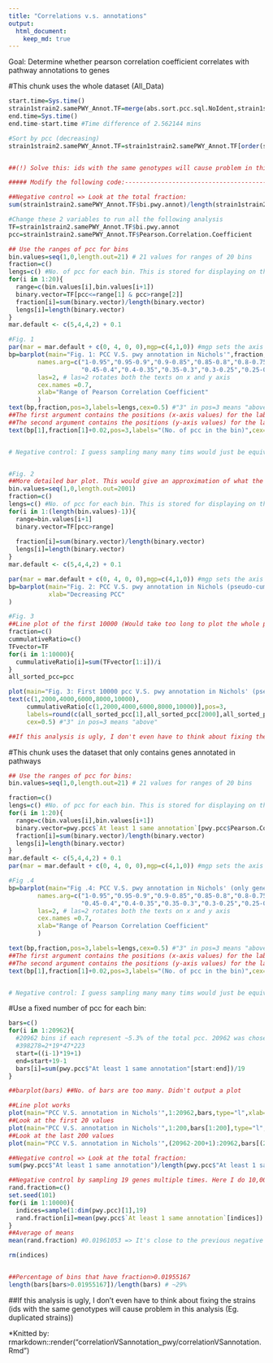 ```yaml
---
title: "Correlations v.s. annotations"
output: 
  html_document:
    keep_md: true
---
```


Goal: Determine whether pearson correlation coefficient correlates with pathway annotations to genes


#This chunk uses the whole dataset (All_Data)
```r
start.time=Sys.time()
strain1strain2.samePWY_Annot.TF=merge(abs.sort.pcc.sql.NoIdent,strain1strain2.samePWY_Annot,by=c("strain1","strain2"))
end.time=Sys.time()
end.time-start.time #Time difference of 2.562144 mins

#Sort by pcc (decreasing)
strain1strain2.samePWY_Annot.TF=strain1strain2.samePWY_Annot.TF[order(strain1strain2.samePWY_Annot.TF$Pearson.Correlation.Coefficient,decreasing=T),]


##(!) Solve this: ids with the same genotypes will cause problem in this analysis (Eg. duplicated strains)

##### Modify the following code:---------------------------------------

##Negative control => Look at the total fraction:
sum(strain1strain2.samePWY_Annot.TF$bi.pwy.annot)/length(strain1strain2.samePWY_Annot.TF$bi.pwy.annot) #0.0009839238

#Change these 2 variables to run all the following analysis
TF=strain1strain2.samePWY_Annot.TF$bi.pwy.annot
pcc=strain1strain2.samePWY_Annot.TF$Pearson.Correlation.Coefficient

## Use the ranges of pcc for bins 
bin.values=seq(1,0,length.out=21) # 21 values for ranges of 20 bins
fraction=c()
lengs=c() #No. of pcc for each bin. This is stored for displaying on the following barplot
for(i in 1:20){
  range=c(bin.values[i],bin.values[i+1])
  binary.vector=TF[pcc<=range[1] & pcc>range[2]]
  fraction[i]=sum(binary.vector)/length(binary.vector)
  lengs[i]=length(binary.vector)
}
mar.default <- c(5,4,4,2) + 0.1

#Fig. 1
par(mar = mar.default + c(0, 4, 0, 0),mgp=c(4,1,0)) #mgp sets the axis label locations
bp=barplot(main="Fig. 1: PCC V.S. pwy annotation in Nichols'",fraction,ylim=c(0,0.8),ylab="Same pwy annotation / Total pcc in a bin",
        names.arg=c("1-0.95","0.95-0.9","0.9-0.85","0.85-0.8","0.8-0.75","0.75-0.7","0.7-0.65","0.65-0.6","0.6-0.55","0.55-0.5","0.5-0.45",
                    "0.45-0.4","0.4-0.35","0.35-0.3","0.3-0.25","0.25-0.2","0.2-0.15","0.15-0.1","0.1-0.05","0.05-0"),
        las=2, # las=2 rotates both the texts on x and y axis
        cex.names =0.7,
        xlab="Range of Pearson Correlation Coefficient"
        ) 
text(bp,fraction,pos=3,labels=lengs,cex=0.5) #"3" in pos=3 means "above"
##The first argument contains the positions (x-axis values) for the labels
##The second argument contains the positions (y-axis values) for the labels
text(bp[1],fraction[1]+0.02,pos=3,labels="(No. of pcc in the bin)",cex=0.7,col="blue") #"3" in pos=3 means "above"


# Negative control: I guess sampling many many tims would just be equivalent of taking the average (As discribed above)


#Fig. 2
##More detailed bar plot. This would give an approximation of what the following line plot would look like.
bin.values=seq(1,0,length.out=2001) 
fraction=c()
lengs=c() #No. of pcc for each bin. This is stored for displaying on the following barplot
for(i in 1:(length(bin.values)-1)){
  range=bin.values[i+1]
  binary.vector=TF[pcc>range]   
                                                                        
  fraction[i]=sum(binary.vector)/length(binary.vector)
  lengs[i]=length(binary.vector)
}
mar.default <- c(5,4,4,2) + 0.1

par(mar = mar.default + c(0, 4, 0, 0),mgp=c(4,1,0)) #mgp sets the axis label locations
bp=barplot(main="Fig. 2: PCC V.S. pwy annotation in Nichols (pseudo-cummulative)'",fraction,ylim=c(0,0.8),ylab="No. of same pwy annotation / cumulative total no. of pcc",
           xlab="Decreasing PCC"
) 

#Fig. 3
##Line plot of the first 10000 (Would take too long to plot the whole pcc)
fraction=c()
cummulativeRatio=c()
TFvector=TF
for(i in 1:10000){
  cummulativeRatio[i]=sum(TFvector[1:i])/i
}
all_sorted_pcc=pcc

plot(main="Fig. 3: First 10000 pcc V.S. pwy annotation in Nichols' (pseudo-cummulative)",1:length(cummulativeRatio),cummulativeRatio,type="l",xlab="Order of the decreasing PCC",ylab="No. of the same pwy annotation / No. of pcc until the number of pcc")
text(c(1,2000,4000,6000,8000,10000),
     cummulativeRatio[c(1,2000,4000,6000,8000,10000)],pos=3,
     labels=round(c(all_sorted_pcc[1],all_sorted_pcc[2000],all_sorted_pcc[4000],all_sorted_pcc[6000],all_sorted_pcc[8000],all_sorted_pcc[10000]),4),
     cex=0.5) #"3" in pos=3 means "above"           

##If this analysis is ugly, I don't even have to think about fixing the strains (ids with the same genotypes will cause problem in this analysis (Eg. duplicated strains))

```

#This chunk uses the dataset that only contains genes annotated in pathways
```r
## Use the ranges of pcc for bins:
bin.values=seq(1,0,length.out=21) # 21 values for ranges of 20 bins

fraction=c()
lengs=c() #No. of pcc for each bin. This is stored for displaying on the following barplot
for(i in 1:20){
  range=c(bin.values[i],bin.values[i+1])
  binary.vector=pwy.pcc$`At least 1 same annotation`[pwy.pcc$Pearson.Correlation.Coefficient<=range[1] & pwy.pcc$Pearson.Correlation.Coefficient>range[2]]
  fraction[i]=sum(binary.vector)/length(binary.vector)
  lengs[i]=length(binary.vector)
}
mar.default <- c(5,4,4,2) + 0.1
par(mar = mar.default + c(0, 4, 0, 0),mgp=c(4,1,0)) #mgp sets the axis label locations

#Fig .4
bp=barplot(main="Fig .4: PCC V.S. pwy annotation in Nichols' (only genes in pwy)",fraction,ylim=c(0,0.8),ylab="(Same pwy annotation / Total pcc in a bin)",
        names.arg=c("1-0.95","0.95-0.9","0.9-0.85","0.85-0.8","0.8-0.75","0.75-0.7","0.7-0.65","0.65-0.6","0.6-0.55","0.55-0.5","0.5-0.45",
                    "0.45-0.4","0.4-0.35","0.35-0.3","0.3-0.25","0.25-0.2","0.2-0.15","0.15-0.1","0.1-0.05","0.05-0"),
        las=2, # las=2 rotates both the texts on x and y axis
        cex.names =0.7,
        xlab="Range of Pearson Correlation Coefficient"
        ) 

text(bp,fraction,pos=3,labels=lengs,cex=0.5) #"3" in pos=3 means "above"
##The first argument contains the positions (x-axis values) for the labels
##The second argument contains the positions (y-axis values) for the labels
text(bp[1],fraction[1]+0.02,pos=3,labels="(No. of pcc in the bin)",cex=0.7,col="blue") #"3" in pos=3 means "above"


# Negative control: I guess sampling many many tims would just be equivalent of taking the average (As discribed above):
```



#Use a fixed number of pcc for each bin:
```r
bars=c()
for(i in 1:20962){ 
  #20962 bins if each represent ~5.3% of the total pcc. 20962 was chosen becuase total No. of rows of pwy.pcc= 398278 (can be divided by 19) 
  #398278=2*19*47*223
  start=((i-1)*19+1)
  end=start+19-1
  bars[i]=sum(pwy.pcc$"At least 1 same annotation"[start:end])/19  
}

##barplot(bars) ##No. of bars are too many. Didn't output a plot

##Line plot works
plot(main="PCC V.S. annotation in Nichols'",1:20962,bars,type="l",xlab="No. of bins",ylab="(Same pwy annotation/Total pcc in a bin)")
##Look at the first 20 values
plot(main="PCC V.S. annotation in Nichols'",1:200,bars[1:200],type="l",xlab="No. of bins",ylab="(Same pwy annotation/Total pcc in a bin)")
##Look at the last 200 values
plot(main="PCC V.S. annotation in Nichols'",(20962-200+1):20962,bars[(20962-200+1):20962],type="l",xlab="No. of bins",ylab="(Same pwy annotation/Total pcc in a bin)")

##Negative control => Look at the total fraction:
sum(pwy.pcc$"At least 1 same annotation")/length(pwy.pcc$"At least 1 same annotation") #0.01955167

##Negative control by sampling 19 genes multiple times. Here I do 10,000
rand.fraction=c()
set.seed(101)
for(i in 1:10000){
  indices=sample(1:dim(pwy.pcc)[1],19)
  rand.fraction[i]=mean(pwy.pcc$`At least 1 same annotation`[indices])
}
##Average of means
mean(rand.fraction) #0.01961053 => It's close to the previous negative control (total mean=0.01955167)

rm(indices)


##Percentage of bins that have fraction>0.01955167
length(bars[bars>0.01955167])/length(bars) # ~29%
```




##If this analysis is ugly, I don't even have to think about fixing the strains (ids with the same genotypes will cause problem in this analysis (Eg. duplicated strains))


*Knitted by: rmarkdown::render("correlationVSannotation_pwy/correlationVSannotation.Rmd")

